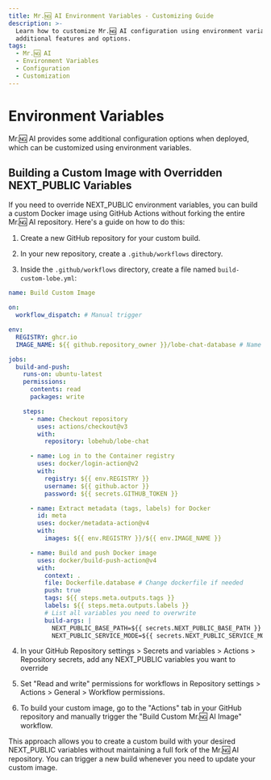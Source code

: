 ```yaml
---
title: Mr.🆖 AI Environment Variables - Customizing Guide
description: >-
  Learn how to customize Mr.🆖 AI configuration using environment variables for
  additional features and options.
tags:
  - Mr.🆖 AI
  - Environment Variables
  - Configuration
  - Customization
---
```


# Environment Variables

Mr.🆖 AI provides some additional configuration options when deployed, which can be customized using environment variables.

<Cards>
  <Card href={'environment-variables/basic'} title={'Basic Environment Variables'} />
  <Card href={'environment-variables/model-provider'} title={'Model Service Providers'} />
  <Cards href={'environment-variables/auth'} title={'Authentication'} />
  <Cards href={'environment-variables/s3'} title={'S3 Storage Service'} />
  <Cards href={'environment-variables/analytics'} title={'Data Analytics'} />
</Cards>

## Building a Custom Image with Overridden NEXT_PUBLIC Variables

If you need to override NEXT_PUBLIC environment variables, you can build a custom Docker image using GitHub Actions without forking the entire Mr.🆖 AI repository. Here's a guide on how to do this:

1. Create a new GitHub repository for your custom build.

2. In your new repository, create a `.github/workflows` directory.

3. Inside the `.github/workflows` directory, create a file named `build-custom-lobe.yml`:

```yaml
name: Build Custom Image

on:
  workflow_dispatch: # Manual trigger

env:
  REGISTRY: ghcr.io
  IMAGE_NAME: ${{ github.repository_owner }}/lobe-chat-database # Name of your image

jobs:
  build-and-push:
    runs-on: ubuntu-latest
    permissions:
      contents: read
      packages: write

    steps:
      - name: Checkout repository
        uses: actions/checkout@v3
        with:
          repository: lobehub/lobe-chat

      - name: Log in to the Container registry
        uses: docker/login-action@v2
        with:
          registry: ${{ env.REGISTRY }}
          username: ${{ github.actor }}
          password: ${{ secrets.GITHUB_TOKEN }}

      - name: Extract metadata (tags, labels) for Docker
        id: meta
        uses: docker/metadata-action@v4
        with:
          images: ${{ env.REGISTRY }}/${{ env.IMAGE_NAME }}

      - name: Build and push Docker image
        uses: docker/build-push-action@v4
        with:
          context: .
          file: Dockerfile.database # Change dockerfile if needed
          push: true
          tags: ${{ steps.meta.outputs.tags }}
          labels: ${{ steps.meta.outputs.labels }}
          # List all variables you need to overwrite
          build-args: |
            NEXT_PUBLIC_BASE_PATH=${{ secrets.NEXT_PUBLIC_BASE_PATH }}
            NEXT_PUBLIC_SERVICE_MODE=${{ secrets.NEXT_PUBLIC_SERVICE_MODE }}
```

4. In your GitHub Repository settings > Secrets and variables > Actions > Repository secrets, add any NEXT_PUBLIC variables you want to override

5. Set "Read and write" permissions for workflows in Repository settings > Actions > General > Workflow permissions.

6. To build your custom image, go to the "Actions" tab in your GitHub repository and manually trigger the "Build Custom Mr.🆖 AI Image" workflow.

This approach allows you to create a custom build with your desired NEXT_PUBLIC variables without maintaining a full fork of the Mr.🆖 AI repository. You can trigger a new build whenever you need to update your custom image.
